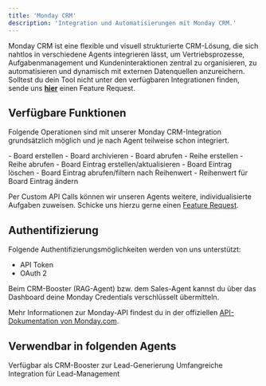 ```yaml
---
title: 'Monday CRM'
description: 'Integration und Automatisierungen mit Monday CRM.'
---
```


Monday CRM ist eine flexible und visuell strukturierte CRM-Lösung, die sich nahtlos in verschiedene Agents integrieren lässt, um Vertriebsprozesse, Aufgabenmanagement und Kundeninteraktionen zentral zu organisieren, zu automatisieren und dynamisch mit externen Datenquellen anzureichern.
<Info>Solltest du dein Tool nicht unter den verfügbaren Integrationen finden, sende uns <a href="mailto:support@pzlr.ai">**hier**</a> einen Feature Request.</Info>

## Verfügbare Funktionen

Folgende Operationen sind mit unserer Monday CRM-Integration grundsätzlich möglich und je nach Agent teilweise schon integriert.

<AccordionGroup>

  <Accordion title="Board">
    - Board erstellen
    - Board archivieren
    - Board abrufen
  </Accordion>

  <Accordion title="Reihe">
    - Reihe erstellen
    - Reihe abrufen
  </Accordion>

  <Accordion title="Eintrag">
    - Board Eintrag erstellen/aktualisieren
    - Board Eintrag löschen
    - Board Eintrag abrufen/filtern nach Reihenwert
    - Reihenwert für Board Eintrag ändern
  </Accordion>

</AccordionGroup>

Per Custom API Calls können wir unseren Agents weitere, individualisierte Aufgaben zuweisen. Schicke uns hierzu gerne einen <a href="mailto:support@pzlr.ai">Feature Request</a>.

## Authentifizierung

Folgende Authentifizierungsmöglichkeiten werden von uns unterstützt:

- API Token
- OAuth 2

Beim CRM-Booster (RAG-Agent) bzw. dem Sales-Agent kannst du über das Dashboard deine Monday Credentials verschlüsselt übermitteln.

<Note>Mehr Informationen zur Monday-API findest du in der offiziellen [API-Dokumentation von Monday.com](https://developer.monday.com/api-reference/docs/authentication).</Note>

## Verwendbar in folgenden Agents

<CardGroup cols={2}>
  <Card title="RAG-Agent" href="/upgrades/booster#crm-integration">
    Verfügbar als CRM-Booster zur Lead-Generierung
  </Card>
  <Card title="Sales-Agent" href="/sales-agent/comingsoon">
    Umfangreiche Integration für Lead-Management
  </Card>
  
</CardGroup>